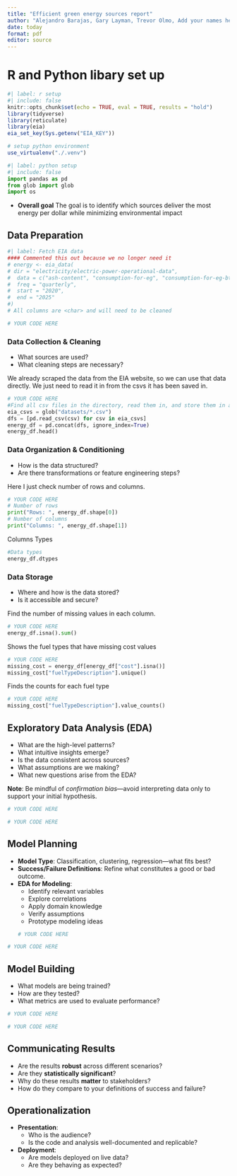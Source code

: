```yaml
---
title: "Efficient green energy sources report"
author: "Alejandro Barajas, Gary Layman, Trevor Olmo, Add your names here"
date: today
format: pdf
editor: source
---
```


# R and Python libary set up

```r
#| label: r setup
#| include: false
knitr::opts_chunk$set(echo = TRUE, eval = TRUE, results = "hold")
library(tidyverse)
library(reticulate)
library(eia)
eia_set_key(Sys.getenv("EIA_KEY"))

# setup python environment
use_virtualenv("./.venv")
```

```python
#| label: python setup
#| include: false
import pandas as pd
from glob import glob
import os
```

- **Overall goal**
The goal is to identify which sources deliver the most energy per dollar while minimizing environmental impact

## Data Preparation
```r
#| label: Fetch EIA data
#### Commented this out because we no longer need it
# energy <- eia_data(
# dir = "electricity/electric-power-operational-data",
#  data = c("ash-content", "consumption-for-eg", "consumption-for-eg-btu", "consumption-uto", "consumption-uto-btu", "cost", "cost-per-btu", "generation", "heat-content", "receipts", "receipts-btu", "stocks", "sulfur-content", "total-consumption", "total-consumption-btu"),
#  freq = "quarterly",
#  start = "2020",
#  end = "2025"
#)
# All columns are <char> and will need to be cleaned
```

```python
# YOUR CODE HERE
```
### Data Collection & Cleaning
- What sources are used?
- What cleaning steps are necessary?

We already scraped the data from the EIA website, so we can use that data directly. We just need to read it in from the csvs it has been saved in.

```python
# YOUR CODE HERE
#Find all csv files in the directory, read them in, and store them in a single df
eia_csvs = glob("datasets/*.csv")
dfs = [pd.read_csv(csv) for csv in eia_csvs]
energy_df = pd.concat(dfs, ignore_index=True)
energy_df.head()
```

### Data Organization & Conditioning
- How is the data structured?
- Are there transformations or feature engineering steps?

Here I just check number of rows and columns.

```python
# YOUR CODE HERE
# Number of rows
print("Rows: ", energy_df.shape[0])
# Number of columns
print("Columns: ", energy_df.shape[1])
```


Columns Types
```python
#Data types
energy_df.dtypes
```


### Data Storage
- Where and how is the data stored?
- Is it accessible and secure?

Find the number of missing values in each column.
```python
# YOUR CODE HERE
energy_df.isna().sum()
```


Shows the fuel types that have missing cost values
```python
# YOUR CODE HERE
missing_cost = energy_df[energy_df["cost"].isna()]
missing_cost["fuelTypeDescription"].unique()
```


Finds the counts for each fuel type
```python
# YOUR CODE HERE
missing_cost["fuelTypeDescription"].value_counts()
```


## Exploratory Data Analysis (EDA)

- What are the high-level patterns?
- What intuitive insights emerge?
- Is the data consistent across sources?
- What assumptions are we making?
- What new questions arise from the EDA?

 **Note**: Be mindful of *confirmation bias*—avoid interpreting data only to support your initial hypothesis.
```r
# YOUR CODE HERE
```

```python
# YOUR CODE HERE

```
## Model Planning

- **Model Type**: Classification, clustering, regression—what fits best?
- **Success/Failure Definitions**: Refine what constitutes a good or bad outcome.
- **EDA for Modeling**:
  - Identify relevant variables
  - Explore correlations
  - Apply domain knowledge
  - Verify assumptions
  - Prototype modeling ideas
```r
# YOUR CODE HERE
```

```python
# YOUR CODE HERE
```
## Model Building

- What models are being trained?
- How are they tested?
- What metrics are used to evaluate performance?
```r
# YOUR CODE HERE
```

```python
# YOUR CODE HERE
```
## Communicating Results

- Are the results **robust** across different scenarios?
- Are they **statistically significant**?
- Why do these results **matter** to stakeholders?
- How do they compare to your definitions of success and failure?

## Operationalization

- **Presentation**:
  - Who is the audience?
  - Is the code and analysis well-documented and replicable?
- **Deployment**:
  - Are models deployed on live data?
  - Are they behaving as expected?